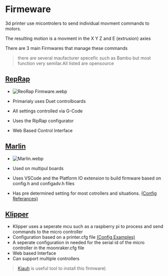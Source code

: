 # Firmeware

3d printer use micontrolers to send individual movment commands to motors.


The resulting motion is a movment in the X Y Z and E (extrusion) axies 

There are 3 main Firmwares that manage these commands
> there are several maufacturer specefic such as Bambu but most function very semilar.All listed are opensource

## [RepRap](https://configtool.reprapfirmware.org/)
- ![ReoRap Firmware.webp](https://cdn.jsdelivr.net/gh/JamesD3d/info3dimages@main/i/Printers/ReoRap%20Firmware.webp)

- Primarialy uses Duet controlboards
- All settings controlled via G-Code
- Uses the RipRap configurator
- Web Based Control Interface

## [Marlin](https://marlinfw.org/)
- ![Marlin.webp](https://cdn.jsdelivr.net/gh/JamesD3d/info3dimages@main/i/Printers/Marlin.webp)

- Used on multipul boards
- Uses VSCode and the Platform IO extension to build firmware based on config.h and configadv.h files
- Has pre determined setting for most cotrollers and situations. [(Config Referances)](https://github.com/MarlinFirmware/Configurations/tree/import-2.1.x/config/examples)


## [Klipper](https://www.klipper3d.org/)
- Klipper uses a seperate mcu such as a raspberry pi to process and send commands to the micro controller
- Configuration based on a printer.cfg file [(Config Examples)](https://github.com/Klipper3d/klipper/tree/master/config)
- A seperate configuration in needed for the serial id of the micro controller in the moonraker.cfg file
- Web based Interface
- Can support multiple controllers 
> [Kiauh](https://github.com/dw-0/kiauh) is useful tool to install this firmware)
